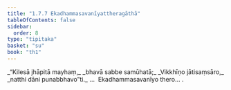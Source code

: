 ```yaml
---
title: "1.7.7 Ekadhammasavanīyattheragāthā"
tableOfContents: false
sidebar:
  order: 8
type: "tipitaka"
basket: "su"
book: "th1"
---
```



<DynamicBreadcrumb />

<Division number="67" book="th1">

<Paragraph number="151" type="verses" book="th1">
_“Kilesā jhāpitā mayhaṃ,_  
_bhavā sabbe samūhatā;_  
_Vikkhīṇo jātisaṃsāro,_  
_natthi dāni punabbhavo”ti._  


</Paragraph>
</Division>

<Paragraph number="152" type="center" book="th1">
…  Ekadhammasavanīyo thero… .
</Paragraph>